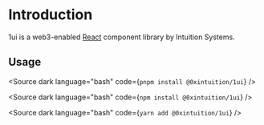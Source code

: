 
<Meta title="Documentation/Introduction" />

# Introduction

1ui is a web3-enabled [React](https://react.dev/) component library by Intuition Systems.

## Usage

<Source dark language="bash" code={`pnpm install @0xintuition/1ui`} />

<Source dark language="bash" code={`npm install @0xintuition/1ui`} />

<Source dark language="bash" code={`yarn add @0xintuition/1ui`} />
